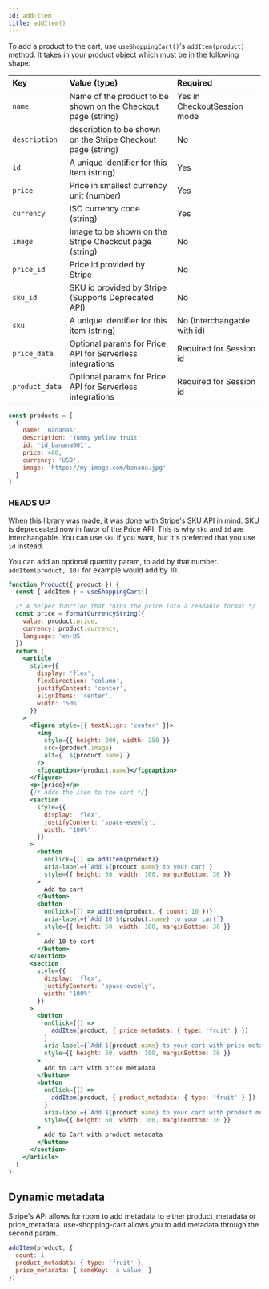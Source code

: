 ```yaml
---
id: add-item
title: addItem()
---
```



To add a product to the cart, use `useShoppingCart()`'s `addItem(product)` method. It takes in your product object which must be in the following shape:

| Key            | Value (type)                                                  | Required                    |
| :------------- | :------------------------------------------------------------ | :-------------------------- |
| `name`         | Name of the product to be shown on the Checkout page (string) | Yes in CheckoutSession mode |
| `description`  | description to be shown on the Stripe Checkout page (string)  | No                          |
| `id `          | A unique identifier for this item (string)                    | Yes                         |
| `price`        | Price in smallest currency unit (number)                      | Yes                         |
| `currency`     | ISO currency code (string)                                    | Yes                         |
| `image`        | Image to be shown on the Stripe Checkout page (string)        | No                          |
| `price_id`     | Price id provided by Stripe                                   | No                          |
| `sku_id `      | SKU id provided by Stripe (Supports Deprecated API)           | No                          |
| `sku`          | A unique identifier for this item (string)                    | No (Interchangable with id) |
| `price_data`   | Optional params for Price API for Serverless integrations     | Required for Session id     |
| `product_data` | Optional params for Price API for Serverless integrations     | Required for Session id     |

```js
const products = [
  {
    name: 'Bananas',
    description: 'Yummy yellow fruit',
    id: 'id_banana001',
    price: 400,
    currency: 'USD',
    image: 'https://my-image.com/banana.jpg'
  }
]
```

### HEADS UP

When this library was made, it was done with Stripe's SKU API in mind. SKU is depreceated now in favor
of the Price API. This is why `sku` and `id` are interchangable. You can use `sku` if you want, but it's preferred
that you use `id` instead.

You can add an optional quantity param, to add by that number. `addItem(product, 10)` for example would add by 10.

<CartDisplayWrapper>
  <AddItem
    product={{
      name: 'Bananas',
      id: 'id_GBJ2Ep8246qeeT',
      price: 400,
      image:
        'https://images.unsplash.com/photo-1574226516831-e1dff420e562?ixlib=rb-1.2.1&ixid=eyJhcHBfaWQiOjEyMDd9&auto=format&fit=crop&w=1050&q=80',
      currency: 'USD'
    }}
  />
</CartDisplayWrapper>

<FrameworkSwitch>


```jsx
function Product({ product }) {
  const { addItem } = useShoppingCart()

  /* A helper function that turns the price into a readable format */
  const price = formatCurrencyString({
    value: product.price,
    currency: product.currency,
    language: 'en-US'
  })
  return (
    <article
      style={{
        display: 'flex',
        flexDirection: 'column',
        justifyContent: 'center',
        alignItems: 'center',
        width: '50%'
      }}
    >
      <figure style={{ textAlign: 'center' }}>
        <img
          style={{ height: 200, width: 250 }}
          src={product.image}
          alt={` ${product.name}`}
        />
        <figcaption>{product.name}</figcaption>
      </figure>
      <p>{price}</p>
      {/* Adds the item to the cart */}
      <section
        style={{
          display: 'flex',
          justifyContent: 'space-evenly',
          width: '100%'
        }}
      >
        <button
          onClick={() => addItem(product)}
          aria-label={`Add ${product.name} to your cart`}
          style={{ height: 50, width: 100, marginBottom: 30 }}
        >
          Add to cart
        </button>
        <button
          onClick={() => addItem(product, { count: 10 })}
          aria-label={`Add 10 ${product.name} to your cart`}
          style={{ height: 50, width: 100, marginBottom: 30 }}
        >
          Add 10 to cart
        </button>
      </section>
      <section
        style={{
          display: 'flex',
          justifyContent: 'space-evenly',
          width: '100%'
        }}
      >
        <button
          onClick={() =>
            addItem(product, { price_metadata: { type: 'fruit' } })
          }
          aria-label={`Add ${product.name} to your cart with price metadata`}
          style={{ height: 50, width: 100, marginBottom: 30 }}
        >
          Add to Cart with price metadata
        </button>
        <button
          onClick={() =>
            addItem(product, { product_metadata: { type: 'fruit' } })
          }
          aria-label={`Add ${product.name} to your cart with product metadata`}
          style={{ height: 50, width: 100, marginBottom: 30 }}
        >
          Add to Cart with product metadata
        </button>
      </section>
    </article>
  )
}
```

</FrameworkSwitch>


<AddItemExample />

## Dynamic metadata

Stripe's API allows for room to add metadata to either product_metadata or price_metadata.
use-shopping-cart allows you to add metadata through the second param.

```jsx
addItem(product, {
  count: 1,
  product_metadata: { type: 'fruit' },
  price_metadata: { someKey: 'a value' }
})
```
